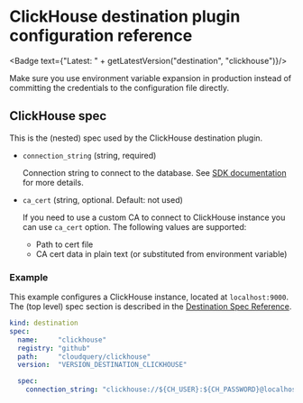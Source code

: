 # ClickHouse destination plugin configuration reference


<Badge text={"Latest: " + getLatestVersion("destination", "clickhouse")}/>

<Callout type="info">
Make sure you use environment variable expansion in production instead of committing the credentials to the configuration file directly.
</Callout>

## ClickHouse spec

This is the (nested) spec used by the ClickHouse destination plugin.

- `connection_string` (string, required)

  Connection string to connect to the database.
  See [SDK documentation](https://github.com/ClickHouse/clickhouse-go#dsn) for more details.

- `ca_cert` (string, optional. Default: not used)

  If you need to use a custom CA to connect to ClickHouse instance you can use `ca_cert` option.
  The following values are supported:

  - Path to cert file
  - CA cert data in plain text (or substituted from environment variable)

### Example

This example configures a ClickHouse instance, located at `localhost:9000`.
The (top level) spec section is described in the [Destination Spec Reference](/docs/reference/destination-spec).

```yaml copy
kind: destination
spec:
  name:     "clickhouse"
  registry: "github"
  path:     "cloudquery/clickhouse"
  version:  "VERSION_DESTINATION_CLICKHOUSE"

  spec:
    connection_string: "clickhouse://${CH_USER}:${CH_PASSWORD}@localhost:9000/${CH_DATABASE}"
```
